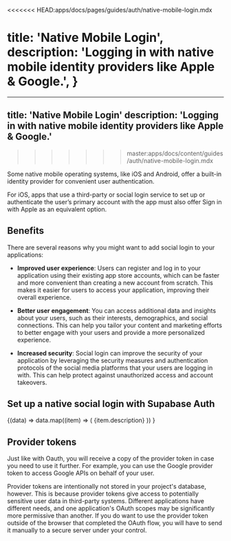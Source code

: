 <<<<<<< HEAD:apps/docs/pages/guides/auth/native-mobile-login.mdx

  title: 'Native Mobile Login',
  description: 'Logging in with native mobile identity providers like Apple & Google.',
}
=======
---
title: 'Native Mobile Login'
description: 'Logging in with native mobile identity providers like Apple & Google.'
---
>>>>>>> master:apps/docs/content/guides/auth/native-mobile-login.mdx

Some native mobile operating systems, like iOS and Android, offer a built-in identity provider for convenient user authentication.

For iOS, apps that use a third-party or social login service to set up or authenticate the user’s primary account with the app must also offer Sign in with Apple as an equivalent option.

## Benefits

There are several reasons why you might want to add social login to your applications:

- **Improved user experience**: Users can register and log in to your application using their existing app store accounts, which can be faster and more convenient than creating a new account from scratch. This makes it easier for users to access your application, improving their overall experience.

- **Better user engagement**: You can access additional data and insights about your users, such as their interests, demographics, and social connections. This can help you tailor your content and marketing efforts to better engage with your users and provide a more personalized experience.

- **Increased security**: Social login can improve the security of your application by leveraging the security measures and authentication protocols of the social media platforms that your users are logging in with. This can help protect against unauthorized access and account takeovers.

## Set up a native social login with Supabase Auth

<div className="grid grid-cols-12 gap-10 not-prose py-8">
  <NavData data="nativeMobileLoginItems">
    {(data) =>
      data.map((item) => (
        <Link
          href={`${item.url}`}
          key={item.name}
          passHref
          className="col-span-6 lg:col-span-4 xl:col-span-3"
        >
          <IconPanel
            title={item.name}
            span="col-span-6"
            icon={item.icon}
            isDarkMode={item.isDarkMode}
            hasLightIcon={item.hasLightIcon}
          >
            {item.description}
          </IconPanel>
        </Link>
      ))
    }
  </NavData>
</div>

## Provider tokens

Just like with Oauth, you will receive a copy of the provider token in case you need to use it further. For example, you can use the Google provider token to access Google APIs on behalf of your user.

Provider tokens are intentionally not stored in your project's database, however. This is because provider tokens give access to potentially sensitive user data in third-party systems. Different applications have different needs, and one application's OAuth scopes may be significantly more permissive than another. If you do want to use the provider token outside of the browser that completed the OAuth flow, you will have to send it manually to a secure server under your control.
